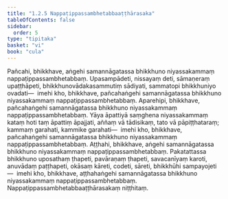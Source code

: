 ```yaml
---
title: "1.2.5 Nappaṭippassambhetabbaaṭṭhārasaka"
tableOfContents: false
sidebar:
  order: 5
type: "tipitaka"
basket: "vi"
book: "cula"
---
```



<DynamicBreadcrumb />

<Division number="18" book="cula" e="ch" v="4" p="20">

<Paragraph number="103" book="cula">
Pañcahi, bhikkhave, aṅgehi samannāgatassa bhikkhuno niyassakammaṃ nappaṭippassambhetabbaṃ. Upasampādeti, nissayaṃ deti, sāmaṇeraṃ upaṭṭhāpeti, bhikkhunovādakasammutiṃ sādiyati, sammatopi bhikkhuniyo ovadati—  imehi kho, bhikkhave, pañcahaṅgehi samannāgatassa bhikkhuno niyassakammaṃ nappaṭippassambhetabbaṃ.
</Paragraph>

<Paragraph number="104" book="cula">
Aparehipi, bhikkhave, pañcahaṅgehi samannāgatassa bhikkhuno niyassakammaṃ nappaṭippassambhetabbaṃ. Yāya āpattiyā saṃghena niyassakammaṃ kataṃ hoti taṃ āpattiṃ āpajjati, aññaṃ vā tādisikaṃ, tato vā pāpiṭṭhataraṃ; kammaṃ garahati, kammike garahati—  imehi kho, bhikkhave, pañcahaṅgehi samannāgatassa bhikkhuno niyassakammaṃ nappaṭippassambhetabbaṃ.
</Paragraph>

<Paragraph number="105" book="cula">
Aṭṭhahi, bhikkhave, aṅgehi samannāgatassa bhikkhuno niyassakammaṃ nappaṭippassambhetabbaṃ. Pakatattassa bhikkhuno uposathaṃ ṭhapeti, pavāraṇaṃ ṭhapeti, savacanīyaṃ karoti, anuvādaṃ paṭṭhapeti, okāsaṃ kāreti, codeti, sāreti, bhikkhūhi sampayojeti—  imehi kho, bhikkhave, aṭṭhahaṅgehi samannāgatassa bhikkhuno niyassakammaṃ nappaṭippassambhetabbaṃ.

</Paragraph>
</Division>

<Paragraph number="106" type="center" book="cula">
Nappaṭippassambhetabbaaṭṭhārasakaṃ niṭṭhitaṃ.
</Paragraph>